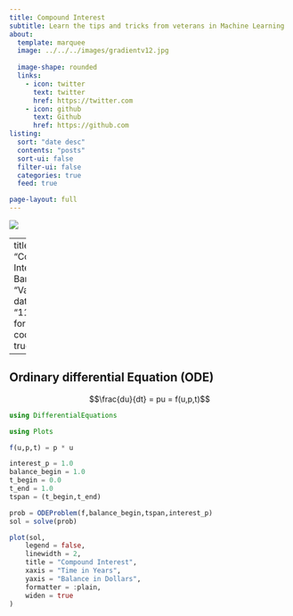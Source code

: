 ```yaml
---
title: Compound Interest
subtitle: Learn the tips and tricks from veterans in Machine Learning
about:
  template: marquee
  image: ../../../images/gradientv12.jpg
 
  image-shape: rounded
  links:
    - icon: twitter
      text: twitter
      href: https://twitter.com
    - icon: github
      text: Github
      href: https://github.com
listing:
  sort: "date desc"
  contents: "posts"
  sort-ui: false
  filter-ui: false
  categories: true
  feed: true

page-layout: full
---
```



![](/images/ai-pic7cp.jpg)

---
title: "Compoun Interest of Bank "
author: "Vanh Phom"
date: "11/01/2022"
format:
  html:
    code-fold: true

---


## Ordinary differential Equation (ODE)


$$\frac{du}{dt} = pu = f(u,p,t)$$

```julia

using DifferentialEquations

using Plots

f(u,p,t) = p * u 

interest_p = 1.0
balance_begin = 1.0
t_begin = 0.0
t_end = 1.0
tspan = (t_begin,t_end)

prob = ODEProblem(f,balance_begin,tspan,interest_p)
sol = solve(prob)

plot(sol,
    legend = false,
    linewidth = 2,
    title = "Compound Interest",
    xaxis = "Time in Years",
    yaxis = "Balance in Dollars",
    formatter = :plain,
    widen = true
)

```

